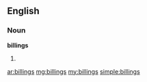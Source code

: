 ==English==

===Noun===
'''billings'''

# {{plural of|[[billing]]}}

[[ar:billings]]
[[mg:billings]]
[[my:billings]]
[[simple:billings]]